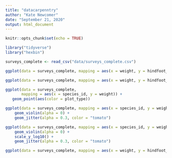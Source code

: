 ```yaml
---
title: "datacarpenntry"
author: "Kate Newcomer"
date: "September 21, 2020"
output: html_document
---
```


```r
knitr::opts_chunk$set(echo = TRUE)
```
```r
library("tidyverse")
library("hexbin")
```

```r
surveys_complete <- read_csv("data/surveys_complete.csv")
```
```r
ggplot(data = surveys_complete, mapping = aes(x = weight, y = hindfoot_length)) +geom_point()
```
```r
ggplot(data = surveys_complete, mapping = aes(x = weight, y = hindfoot_length)) + geom_hex()
```
```r
ggplot(data = surveys_complete, 
       mapping = aes(x = species_id, y = weight)) +
   geom_point(aes(color = plot_type))
```
```r
ggplot(data = surveys_complete, mapping = aes(x = species_id, y = weight)) +
    geom_violin(alpha = 0) +
    geom_jitter(alpha = 0.3, color = "tomato")

ggplot(data = surveys_complete, mapping = aes(x = species_id, y = weight)) +
    geom_violin(alpha = 0) +
    scale_y_log10() + 
    geom_jitter(alpha = 0.3, color = "tomato")

ggplot(data = surveys_complete, mapping = aes(x = weight, y = hindfoot_length)) + geom_boxplot(aes(color=plot_id))
```




